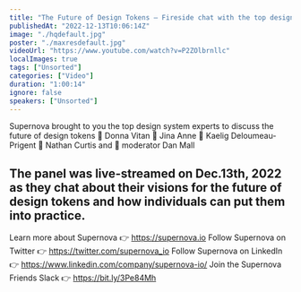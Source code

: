 ```yaml
---
title: "The Future of Design Tokens — Fireside chat with the top design tokens experts, powered by Supernova"
publishedAt: "2022-12-13T10:06:14Z"
image: "./hqdefault.jpg"
poster: "./maxresdefault.jpg"
videoUrl: "https://www.youtube.com/watch?v=P2ZOlbrnllc"
localImages: true
tags: ["Unsorted"]
categories: ["Video"]
duration: "1:00:14"
ignore: false
speakers: ["Unsorted"]
---
```


Supernova brought to you the top design system experts to discuss the future of design tokens
🔹 Donna Vitan
🔹 Jina Anne
🔹 Kaelig Deloumeau-Prigent
🔹 Nathan Curtis and
🔹 moderator Dan Mall

## The panel was live-streamed on Dec.13th, 2022 as they chat about their visions for the future of design tokens and how individuals can put them into practice.

Learn more about Supernova 👉 https://supernova.io
Follow Supernova on Twitter 👉 https://twitter.com/supernova_io
Follow Supernova on LinkedIn 👉 https://www.linkedin.com/company/supernova-io/
Join the Supernova Friends Slack 👉 https://bit.ly/3Pe84Mh

